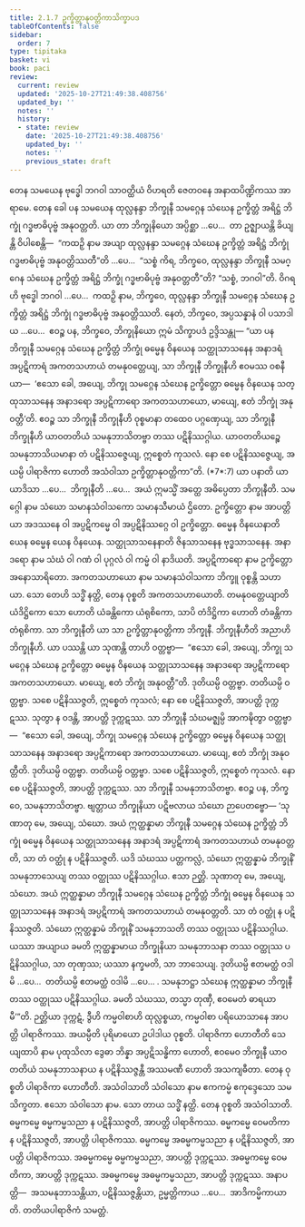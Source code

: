 ```yaml
---
title: 2.1.7 ဥက္ခိတ္တာနုဝတ္တိကာသိက္ခာပဒ
tableOfContents: false
sidebar:
  order: 7
type: tipitaka
basket: vi
book: paci
review:
  current: review
  updated: '2025-10-27T21:49:38.408756'
  updated_by: ''
  notes: ''
  history:
  - state: review
    date: '2025-10-27T21:49:38.408756'
    updated_by: ''
    notes: ''
    previous_state: draft
---
```



<ReviewStatus review={frontmatter.review} showDetails={true} />

<HypothesisAnnotation frontmatter={frontmatter} />

<DynamicBreadcrumb />

<Division number="668" book="paci" e="ch" v="2" p="281">

<Paragraph number="2155" book="paci">
တေန သမယေန ဗုဒ္ဓေါ ဘဂဝါ သာဝတ္ထိယံ ဝိဟရတိ ဇေတဝနေ အနာထပိဏ္ဍိကဿ အာရာမေ. တေန ခေါ ပန သမယေန ထုလ္လနန္ဒာ ဘိက္ခုနီ သမဂ္ဂေန သံဃေန ဥက္ခိတ္တံ အရိဋ္ဌံ ဘိက္ခုံ ဂဒ္ဓဗာဓိပုဗ္ဗံ အနုဝတ္တတိ.
</Paragraph>

<Paragraph number="2156" book="paci">
ယာ တာ ဘိက္ခုနိယော အပ္ပိစ္ဆာ …ပေ…  တာ ဥဇ္ဈာယန္တိ ခိယျန္တိ ဝိပါစေန္တိ—  “ကထဉှိ နာမ အယျာ ထုလ္လနန္ဒာ သမဂ္ဂေန သံဃေန ဥက္ခိတ္တံ အရိဋ္ဌံ ဘိက္ခုံ ဂဒ္ဓဗာဓိပုဗ္ဗံ အနုဝတ္တိဿတီ”တိ …ပေ…  “သစ္စံ ကိရ, ဘိက္ခဝေ, ထုလ္လနန္ဒာ ဘိက္ခုနီ သမဂ္ဂေန သံဃေန ဥက္ခိတ္တံ အရိဋ္ဌံ ဘိက္ခုံ ဂဒ္ဓဗာဓိပုဗ္ဗံ အနုဝတ္တတီ”တိ? “သစ္စံ, ဘဂဝါ”တိ. ဝိဂရဟိ ဗုဒ္ဓေါ ဘဂဝါ …ပေ…  ကထဉှိ နာမ, ဘိက္ခဝေ, ထုလ္လနန္ဒာ ဘိက္ခုနီ သမဂ္ဂေန သံဃေန ဥက္ခိတ္တံ အရိဋ္ဌံ ဘိက္ခုံ ဂဒ္ဓဗာဓိပုဗ္ဗံ အနုဝတ္တိဿတိ. နေတံ, ဘိက္ခဝေ, အပ္ပသန္နာနံ ဝါ ပသာဒါယ …ပေ…  ဧဝဉ္စ ပန, ဘိက္ခဝေ, ဘိက္ခုနိယော ဣမံ သိက္ခာပဒံ ဥဒ္ဒိသန္တု—
</Paragraph>

</Division>
<Division number="669" book="paci" e="ch" v="2" p="282">

<Paragraph number="2157" book="paci">
<Emphasis>“ယာ ပန ဘိက္ခုနီ သမဂ္ဂေန သံဃေန ဥက္ခိတ္တံ ဘိက္ခုံ ဓမ္မေန ဝိနယေန သတ္ထုသာသနေန အနာဒရံ အပ္ပဋိကာရံ အကတသဟာယံ တမနုဝတ္တေယျ, သာ ဘိက္ခုနီ ဘိက္ခုနီဟိ ဧဝမဿ ဝစနီယာ—  ‘ဧသော ခေါ, အယျေ, ဘိက္ခု သမဂ္ဂေန သံဃေန ဥက္ခိတ္တော ဓမ္မေန ဝိနယေန သတ္ထုသာသနေန အနာဒရော အပ္ပဋိကာရော အကတသဟာယော, မာယျေ, ဧတံ ဘိက္ခုံ အနုဝတ္တီ’တိ. ဧဝဉ္စ သာ ဘိက္ခုနီ ဘိက္ခုနီဟိ ဝုစ္စမာနာ တထေဝ ပဂ္ဂဏှေယျ, သာ ဘိက္ခုနီ ဘိက္ခုနီဟိ ယာဝတတိယံ သမနုဘာသိတဗ္ဗာ တဿ ပဋိနိဿဂ္ဂါယ. ယာဝတတိယဉ္စေ သမနုဘာသိယမာနာ တံ ပဋိနိဿဇ္ဇေယျ, ဣစ္စေတံ ကုသလံ. နော စေ ပဋိနိဿဇ္ဇေယျ, အယမ္ပိ ပါရာဇိကာ ဟောတိ အသံဝါသာ ဥက္ခိတ္တာနုဝတ္တိကာ”</Emphasis>တိ. (*7*:<Emphasis>7</Emphasis>)
</Paragraph>

</Division>
<Division number="670" book="paci" e="ch" v="2" p="282">

<Paragraph number="2158" book="paci">
<Emphasis>ယာ ပနာ</Emphasis>တိ ယာ ယာဒိသာ …ပေ…  <Emphasis>ဘိက္ခုနီ</Emphasis>တိ …ပေ…  အယံ ဣမသ္မိံ အတ္ထေ အဓိပ္ပေတာ ဘိက္ခုနီတိ.
</Paragraph>

<Paragraph number="2159" book="paci">
<Emphasis>သမဂ္ဂေါ</Emphasis> နာမ သံဃော သမာနသံဝါသကော သမာနသီမာယံ ဌိတော.
</Paragraph>

<Paragraph number="2160" book="paci">
<Emphasis>ဥက္ခိတ္တော</Emphasis> နာမ အာပတ္တိယာ အဒဿနေ ဝါ အပ္ပဋိကမ္မေ ဝါ အပ္ပဋိနိဿဂ္ဂေ ဝါ ဥက္ခိတ္တော.
</Paragraph>

<Paragraph number="2161" book="paci">
<Emphasis>ဓမ္မေန ဝိနယေနာ</Emphasis>တိ ယေန ဓမ္မေန ယေန ဝိနယေန.
</Paragraph>

<Paragraph number="2162" book="paci">
<Emphasis>သတ္ထုသာသနေနာ</Emphasis>တိ ဇိနသာသနေန ဗုဒ္ဓသာသနေန.
</Paragraph>

<Paragraph number="2163" book="paci">
<Emphasis>အနာဒရော</Emphasis> နာမ သံဃံ ဝါ ဂဏံ ဝါ ပုဂ္ဂလံ ဝါ ကမ္မံ ဝါ နာဒိယတိ.
</Paragraph>

<Paragraph number="2164" book="paci">
<Emphasis>အပ္ပဋိကာရော</Emphasis> နာမ ဥက္ခိတ္တော အနောသာရိတော.
</Paragraph>

<Paragraph number="2165" book="paci">
<Emphasis>အကတသဟာယော</Emphasis> နာမ သမာနသံဝါသကာ ဘိက္ခူ ဝုစ္စန္တိ သဟာယာ. သော တေဟိ သဒ္ဓိံ နတ္ထိ, တေန ဝုစ္စတိ အကတသဟာယောတိ.
</Paragraph>

<Paragraph number="2166" book="paci">
<Emphasis>တမနုဝတ္တေယျာ</Emphasis>တိ ယံဒိဋ္ဌိကော သော ဟောတိ ယံခန္တိကော ယံရုစိကော, သာပိ တံဒိဋ္ဌိကာ ဟောတိ တံခန္တိကာ တံရုစိကာ.
</Paragraph>

<Paragraph number="2167" book="paci">
<Emphasis>သာ ဘိက္ခုနီ</Emphasis>တိ ယာ သာ ဥက္ခိတ္တာနုဝတ္တိကာ ဘိက္ခုနီ.
</Paragraph>

<Paragraph number="2168" book="paci">
<Emphasis>ဘိက္ခုနီဟီ</Emphasis>တိ အညာဟိ ဘိက္ခုနီဟိ. ယာ ပဿန္တိ ယာ သုဏန္တိ တာဟိ ဝတ္တဗ္ဗာ—  “ဧသော ခေါ, အယျေ, ဘိက္ခု သမဂ္ဂေန သံဃေန ဥက္ခိတ္တော ဓမ္မေန ဝိနယေန သတ္ထုသာသနေန အနာဒရော အပ္ပဋိကာရော အကတသဟာယော. မာယျေ, ဧတံ ဘိက္ခုံ အနုဝတ္တီ”တိ. ဒုတိယမ္ပိ ဝတ္တဗ္ဗာ. တတိယမ္ပိ ဝတ္တဗ္ဗာ. သစေ ပဋိနိဿဇ္ဇတိ, ဣစ္စေတံ ကုသလံ; နော စေ ပဋိနိဿဇ္ဇတိ, အာပတ္တိ ဒုက္ကဋဿ. သုတွာ န ဝဒန္တိ, အာပတ္တိ ဒုက္ကဋဿ. သာ ဘိက္ခုနီ သံဃမဇ္ဈမ္ပိ အာကဍ္ဎိတွာ ဝတ္တဗ္ဗာ—  “ဧသော ခေါ, အယျေ, ဘိက္ခု သမဂ္ဂေန သံဃေန ဥက္ခိတ္တော ဓမ္မေန ဝိနယေန သတ္ထုသာသနေန အနာဒရော အပ္ပဋိကာရော အကတသဟာယော. မာယျေ, ဧတံ ဘိက္ခုံ အနုဝတ္တီတိ. ဒုတိယမ္ပိ ဝတ္တဗ္ဗာ. တတိယမ္ပိ ဝတ္တဗ္ဗာ. သစေ ပဋိနိဿဇ္ဇတိ, ဣစ္စေတံ ကုသလံ. နော စေ ပဋိနိဿဇ္ဇတိ, အာပတ္တိ ဒုက္ကဋဿ. သာ ဘိက္ခုနီ သမနုဘာသိတဗ္ဗာ. ဧဝဉ္စ ပန, ဘိက္ခဝေ, သမနုဘာသိတဗ္ဗာ. ဗျတ္တာယ ဘိက္ခုနိယာ ပဋိဗလာယ သံဃော ဉာပေတဗ္ဗော—
</Paragraph>

</Division>
<Division number="671" book="paci" e="ch" v="2" p="283">

<Paragraph number="2169" book="paci">
‘သုဏာတု မေ, အယျေ, သံဃော. အယံ ဣတ္ထန္နာမာ ဘိက္ခုနီ သမဂ္ဂေန သံဃေန ဥက္ခိတ္တံ ဘိက္ခုံ ဓမ္မေန ဝိနယေန သတ္ထုသာသနေန အနာဒရံ အပ္ပဋိကာရံ အကတသဟာယံ တမနုဝတ္တတိ, သာ တံ ဝတ္ထုံ န ပဋိနိဿဇ္ဇတိ. ယဒိ သံဃဿ ပတ္တကလ္လံ, သံဃော ဣတ္ထန္နာမံ ဘိက္ခုနိံ သမနုဘာသေယျ တဿ ဝတ္ထုဿ ပဋိနိဿဂ္ဂါယ. ဧသာ ဉတ္တိ.
</Paragraph>

<Paragraph number="2170" book="paci">
သုဏာတု မေ, အယျေ, သံဃော. အယံ ဣတ္ထန္နာမာ ဘိက္ခုနီ သမဂ္ဂေန သံဃေန ဥက္ခိတ္တံ ဘိက္ခုံ ဓမ္မေန ဝိနယေန သတ္ထုသာသနေန အနာဒရံ အပ္ပဋိကာရံ အကတသဟာယံ တမနုဝတ္တတိ. သာ တံ ဝတ္ထုံ န ပဋိနိဿဇ္ဇတိ. သံဃော ဣတ္ထန္နာမံ ဘိက္ခုနိံ သမနုဘာသတိ တဿ ဝတ္ထုဿ ပဋိနိဿဂ္ဂါယ. ယဿာ အယျာယ ခမတိ ဣတ္ထန္နာမာယ ဘိက္ခုနိယာ သမနုဘာသနာ တဿ ဝတ္ထုဿ ပဋိနိဿဂ္ဂါယ, သာ တုဏှဿ; ယဿာ နက္ခမတိ, သာ ဘာသေယျ.
</Paragraph>

<Paragraph number="2171" book="paci">
ဒုတိယမ္ပိ ဧတမတ္ထံ ဝဒါမိ …ပေ…  တတိယမ္ပိ ဧတမတ္ထံ ဝဒါမိ …ပေ… .
</Paragraph>

<Paragraph number="2172" book="paci">
သမနုဘဋ္ဌာ သံဃေန ဣတ္ထန္နာမာ ဘိက္ခုနီ တဿ ဝတ္ထုဿ ပဋိနိဿဂ္ဂါယ. ခမတိ သံဃဿ, တသ္မာ တုဏှီ, ဧဝမေတံ ဓာရယာမီ’”တိ.
</Paragraph>

<Paragraph number="2173" book="paci">
ဉတ္တိယာ ဒုက္ကဋံ, ဒွီဟိ ကမ္မဝါစာဟိ ထုလ္လစ္စယာ, ကမ္မဝါစာ ပရိယောသာနေ အာပတ္တိ ပါရာဇိကဿ.
</Paragraph>

<Paragraph number="2174" book="paci">
<Emphasis>အယမ္ပီ</Emphasis>တိ ပုရိမာယော ဥပါဒါယ ဝုစ္စတိ.
</Paragraph>

<Paragraph number="2175" book="paci">
<Emphasis>ပါရာဇိကာ ဟောတီ</Emphasis>တိ သေယျထာပိ နာမ ပုထုသိလာ ဒွေဓာ ဘိန္နာ အပ္ပဋိသန္ဓိကာ ဟောတိ, ဧဝမေဝ ဘိက္ခုနီ ယာဝတတိယံ သမနုဘာသနာယ န ပဋိနိဿဇ္ဇန္တီ အဿမဏီ ဟောတိ အသကျဓီတာ. တေန ဝုစ္စတိ ပါရာဇိကာ ဟောတီတိ.
</Paragraph>

<Paragraph number="2176" book="paci">
<Emphasis>အသံဝါသာ</Emphasis>တိ <Emphasis>သံဝါသော</Emphasis> နာမ ဧကကမ္မံ ဧကုဒ္ဒေသော သမသိက္ခတာ. ဧသော သံဝါသော နာမ. သော တာယ သဒ္ဓိံ နတ္ထိ. တေန ဝုစ္စတိ အသံဝါသာတိ.
</Paragraph>

</Division>
<Division number="672" book="paci" e="ch" v="2" p="284">

<Paragraph number="2177" book="paci">
ဓမ္မကမ္မေ ဓမ္မကမ္မသညာ န ပဋိနိဿဇ္ဇတိ, အာပတ္တိ ပါရာဇိကဿ. ဓမ္မကမ္မေ ဝေမတိကာ န ပဋိနိဿဇ္ဇတိ, အာပတ္တိ ပါရာဇိကဿ. ဓမ္မကမ္မေ အဓမ္မကမ္မသညာ န ပဋိနိဿဇ္ဇတိ, အာပတ္တိ ပါရာဇိကဿ.
</Paragraph>

<Paragraph number="2178" book="paci">
အဓမ္မကမ္မေ ဓမ္မကမ္မသညာ, အာပတ္တိ ဒုက္ကဋဿ. အဓမ္မကမ္မေ ဝေမတိကာ, အာပတ္တိ ဒုက္ကဋဿ. အဓမ္မကမ္မေ အဓမ္မကမ္မသညာ, အာပတ္တိ ဒုက္ကဋဿ.
</Paragraph>

</Division>
<Division number="673" book="paci" e="ch" v="2" p="284">

<Paragraph number="2179" book="paci">
အနာပတ္တိ—  အသမနုဘာသန္တိယာ, ပဋိနိဿဇ္ဇန္တိယာ, ဥမ္မတ္တိကာယ …ပေ…  အာဒိကမ္မိကာယာတိ.

</Paragraph>
</Division>

<Paragraph number="2180" type="center" book="paci">
တတိယပါရာဇိကံ သမတ္တံ.
</Paragraph>